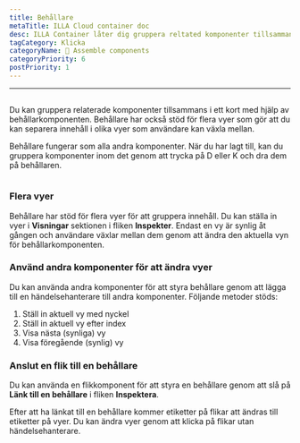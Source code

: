 ```yaml
---
title: Behållare
metaTitle: ILLA Cloud container doc
desc: ILLA Container låter dig gruppera reltated komponenter tillsammans i ett kort
tagCategory: Klicka
categoryName: 🧬 Assemble components
categoryPriority: 6
postPriority: 1
---
```


* * *

## <Heading hidden>Behållare</Heading>

Du kan gruppera relaterade komponenter tillsammans i ett kort med hjälp av behållarkomponenten. Behållare har också stöd för flera vyer som gör att du kan separera innehåll i olika vyer som användare kan växla mellan.

Behållare fungerar som alla andra komponenter. När du har lagt till, kan du gruppera komponenter inom det genom att trycka på D eller K och dra dem på behållaren.

<img
  src='https://cdn.illacloud.com/official-website/img/docs/assemble/container.png'
  alt=""
/>

### Flera vyer

Behållare har stöd för flera vyer för att gruppera innehåll. Du kan ställa in vyer i **Visningar** sektionen i fliken **Inspekter**. Endast en vy är synlig åt gången och användare växlar mellan dem genom att ändra den aktuella vyn för behållarkomponenten.

### Använd andra komponenter för att ändra vyer

Du kan använda andra komponenter för att styra behållare genom att lägga till en händelsehanterare till andra komponenter. Följande metoder stöds:

1.  Ställ in aktuell vy med nyckel
2.  Ställ in aktuell vy efter index
3.  Visa nästa (synliga) vy
4.  Visa föregående (synlig) vy

### Anslut en flik till en behållare

Du kan använda en flikkomponent för att styra en behållare genom att slå på **Länk till en behållare** i fliken **Inspektera**.

Efter att ha länkat till en behållare kommer etiketter på flikar att ändras till etiketter på vyer. Du kan ändra vyer genom att klicka på flikar utan händelsehanterare. 
